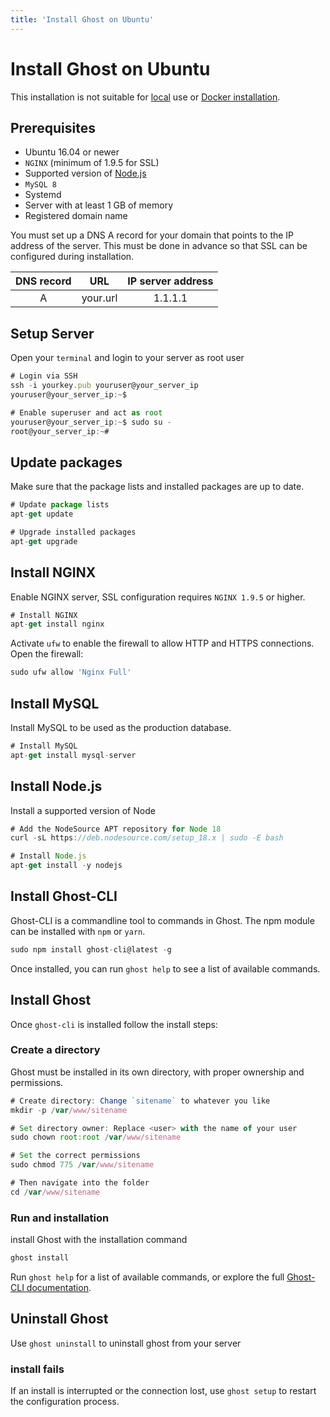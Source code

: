 ```yaml
---
title: 'Install Ghost on Ubuntu'
---
```


# Install Ghost on Ubuntu

This installation is not suitable for [local](/locally) use or [Docker installation](/docker).

## Prerequisites

- Ubuntu 16.04 or newer
- `NGINX` (minimum of 1.9.5 for SSL)
- Supported version of [Node.js](https://nodejs.org/en/)
- `MySQL 8`
- Systemd
- Server with at least 1 GB of memory
- Registered domain name

You must set up a DNS A record for your domain that points to the IP address of the server. This must be done in advance so that SSL can be configured during installation.

| DNS record | URL | IP server address |
| :---: | :----: | :----: |
| A     | your.url | 1.1.1.1 |

## Setup Server

Open your `terminal` and login to your server as root user

```js filename="server login"
# Login via SSH
ssh -i yourkey.pub youruser@your_server_ip
youruser@your_server_ip:~$

# Enable superuser and act as root
youruser@your_server_ip:~$ sudo su -
root@your_server_ip:~#
```

## Update packages

Make sure that the package lists and installed packages are up to date.

```js filename="update && upgrade packages"
# Update package lists
apt-get update

# Upgrade installed packages
apt-get upgrade
```

## Install NGINX

Enable NGINX server, SSL configuration requires `NGINX 1.9.5` or higher.

```js filename="Install NGINX"
# Install NGINX
apt-get install nginx
```

Activate `ufw` to enable the firewall to allow HTTP and HTTPS connections. Open the firewall:

```js filename="enable ufw"
sudo ufw allow 'Nginx Full'
```

## Install MySQL

Install MySQL to be used as the production database.

```js filename="Install MySQL"
# Install MySQL
apt-get install mysql-server
```

## Install Node.js

Install a supported version of Node

```js filename="Install nodejs"
# Add the NodeSource APT repository for Node 18
curl -sL https://deb.nodesource.com/setup_18.x | sudo -E bash

# Install Node.js
apt-get install -y nodejs
```

## Install Ghost-CLI

Ghost-CLI is a commandline tool to commands in Ghost. The npm module can be installed with `npm` or `yarn`.

```js filename?"Install ghost-cli"
sudo npm install ghost-cli@latest -g
```

Once installed, you can run `ghost help` to see a list of available commands.

## Install Ghost

Once `ghost-cli` is installed follow the install steps:

### Create a directory

Ghost must be installed in its own directory, with proper ownership and permissions.

```js filename?"Create directory and locate folder"
# Create directory: Change `sitename` to whatever you like
mkdir -p /var/www/sitename

# Set directory owner: Replace <user> with the name of your user
sudo chown root:root /var/www/sitename

# Set the correct permissions
sudo chmod 775 /var/www/sitename

# Then navigate into the folder
cd /var/www/sitename
```

### Run and installation

install Ghost with the installation command

```js filename="Install Ghost"
ghost install
```

Run `ghost help` for a list of available commands, or explore the full [Ghost-CLI documentation](/ghost-cli).

## Uninstall Ghost

Use `ghost uninstall` to uninstall ghost from your server

### install fails

If an install is interrupted or the connection lost, use `ghost setup` to restart the configuration process.

